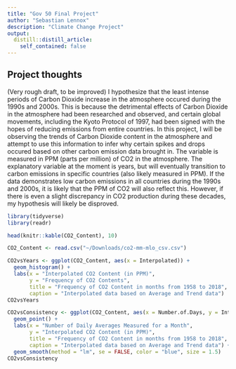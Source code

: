 ```yaml
---
title: "Gov 50 Final Project"
author: "Sebastian Lennox"
description: "Climate Change Project"
output:
  distill::distill_article:
    self_contained: false
---
```




## Project thoughts

(Very rough draft, to be improved) 
I hypothesize that the least intense periods of Carbon Dioxide increase in the atmosphere occured during the 1990s and 2000s. This is because the detrimental effects of Carbon Dioxide in the atmosphere had been researched and observed, and certain global movements, including the Kyoto Protocol of 1997, had been signed with the hopes of reducing emissions from entire countries. In this project, I will be observing the trends of Carbon Dioxide content in the atmosphere and attempt to use this information to infer why certain spikes and drops occured based on other carbon emission data brought in. The variable is measured in PPM (parts per million) of CO2 in the atmosphere. The explanatory variable at the moment is years, but will eventually transition to carbon emissions in specific countries (also likely measured in PPM). If the data demonstrates low carbon emissions in all countries during the 1990s and 2000s, it is likely that the PPM of CO2 will also reflect this. However, if there is even a slight discrepancy in CO2 production during these decades, my hypothesis will likely be disproved. 

```r
library(tidyverse)
library(readr)

head(knitr::kable(CO2_Content), 10)

CO2_Content <- read.csv("~/Downloads/co2-mm-mlo_csv.csv")

CO2vsYears <- ggplot(CO2_Content, aes(x = Interpolated)) + 
  geom_histogram() + 
  labs(x = "Interpolated CO2 Content (in PPM)", 
       y = "Frequency of CO2 Contents",
       title = "Frequency of CO2 Content in months from 1958 to 2018", 
       caption = "Interpolated data based on Average and Trend data") 
CO2vsYears


```

```r
CO2vsConsistency <- ggplot(CO2_Content, aes(x = Number.of.Days, y = Interpolated)) + 
  geom_point() + 
  labs(x = "Number of Daily Averages Measured for a Month", 
       y = "Interpolated CO2 Content (in PPM)",
       title = "Frequency of CO2 Content in months from 1958 to 2018", 
       caption = "Interpolated data based on Average and Trend data") +
  geom_smooth(method = "lm", se = FALSE, color = "blue", size = 1.5)
CO2vsConsistency
```

